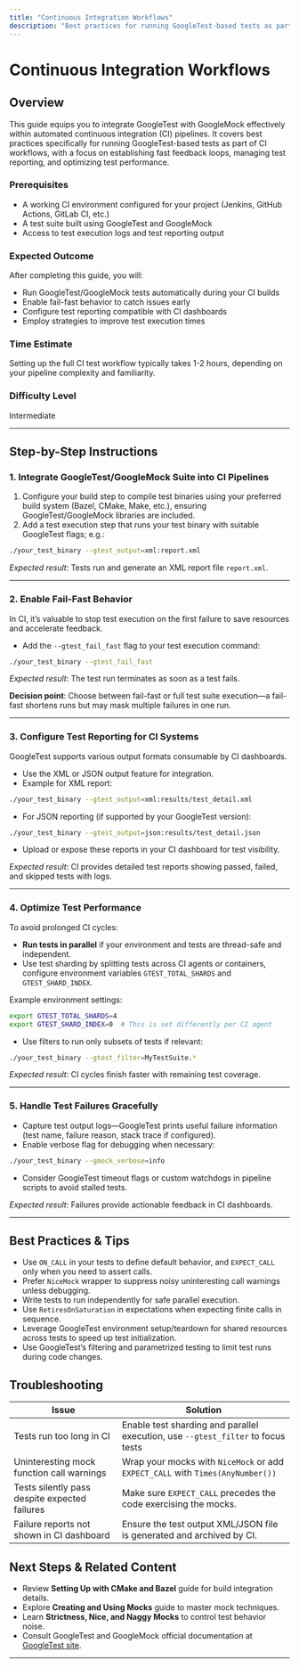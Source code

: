 ```yaml
---
title: "Continuous Integration Workflows"
description: "Best practices for running GoogleTest-based tests as part of automated CI pipelines, including tips for fail-fast, test reporting, and performance strategies."
---
```


# Continuous Integration Workflows

## Overview

This guide equips you to integrate GoogleTest with GoogleMock effectively within automated continuous integration (CI) pipelines. It covers best practices specifically for running GoogleTest-based tests as part of CI workflows, with a focus on establishing fast feedback loops, managing test reporting, and optimizing test performance.

### Prerequisites
- A working CI environment configured for your project (Jenkins, GitHub Actions, GitLab CI, etc.)
- A test suite built using GoogleTest and GoogleMock
- Access to test execution logs and test reporting output

### Expected Outcome
After completing this guide, you will:
- Run GoogleTest/GoogleMock tests automatically during your CI builds
- Enable fail-fast behavior to catch issues early
- Configure test reporting compatible with CI dashboards
- Employ strategies to improve test execution times

### Time Estimate
Setting up the full CI test workflow typically takes 1-2 hours, depending on your pipeline complexity and familiarity.

### Difficulty Level
Intermediate

---

## Step-by-Step Instructions

### 1. Integrate GoogleTest/GoogleMock Suite into CI Pipelines

1. Configure your build step to compile test binaries using your preferred build system (Bazel, CMake, Make, etc.), ensuring GoogleTest/GoogleMock libraries are included.
2. Add a test execution step that runs your test binary with suitable GoogleTest flags; e.g.:

```bash
./your_test_binary --gtest_output=xml:report.xml
```

*Expected result*: Tests run and generate an XML report file `report.xml`.

---

### 2. Enable Fail-Fast Behavior

In CI, it’s valuable to stop test execution on the first failure to save resources and accelerate feedback.

- Add the `--gtest_fail_fast` flag to your test execution command:

```bash
./your_test_binary --gtest_fail_fast
```

*Expected result*: The test run terminates as soon as a test fails.

**Decision point**: Choose between fail-fast or full test suite execution—a fail-fast shortens runs but may mask multiple failures in one run.

---

### 3. Configure Test Reporting for CI Systems

GoogleTest supports various output formats consumable by CI dashboards.

- Use the XML or JSON output feature for integration.
- Example for XML report:

```bash
./your_test_binary --gtest_output=xml:results/test_detail.xml
```

- For JSON reporting (if supported by your GoogleTest version):

```bash
./your_test_binary --gtest_output=json:results/test_detail.json
```

- Upload or expose these reports in your CI dashboard for test visibility.

*Expected result*: CI provides detailed test reports showing passed, failed, and skipped tests with logs.

---

### 4. Optimize Test Performance

To avoid prolonged CI cycles:

- **Run tests in parallel** if your environment and tests are thread-safe and independent.
- Use test sharding by splitting tests across CI agents or containers, configure environment variables `GTEST_TOTAL_SHARDS` and `GTEST_SHARD_INDEX`.

Example environment settings:

```bash
export GTEST_TOTAL_SHARDS=4
export GTEST_SHARD_INDEX=0  # This is set differently per CI agent
```

- Use filters to run only subsets of tests if relevant:

```bash
./your_test_binary --gtest_filter=MyTestSuite.*
```

*Expected result*: CI cycles finish faster with remaining test coverage.

---

### 5. Handle Test Failures Gracefully

- Capture test output logs—GoogleTest prints useful failure information (test name, failure reason, stack trace if configured).
- Enable verbose flag for debugging when necessary:

```bash
./your_test_binary --gmock_verbose=info
```

- Consider GoogleTest timeout flags or custom watchdogs in pipeline scripts to avoid stalled tests.

*Expected result*: Failures provide actionable feedback in CI dashboards.

---

## Best Practices & Tips

- Use `ON_CALL` in your tests to define default behavior, and `EXPECT_CALL` only when you need to assert calls.
- Prefer `NiceMock` wrapper to suppress noisy uninteresting call warnings unless debugging.
- Write tests to run independently for safe parallel execution.
- Use `RetiresOnSaturation` in expectations when expecting finite calls in sequence.
- Leverage GoogleTest environment setup/teardown for shared resources across tests to speed up test initialization.
- Use GoogleTest’s filtering and parametrized testing to limit test runs during code changes.

## Troubleshooting

| Issue                                             | Solution                                             |
|--------------------------------------------------|------------------------------------------------------|
| Tests run too long in CI                          | Enable test sharding and parallel execution, use `--gtest_filter` to focus tests |
| Uninteresting mock function call warnings        | Wrap your mocks with `NiceMock` or add `EXPECT_CALL` with `Times(AnyNumber())`|
| Tests silently pass despite expected failures     | Make sure `EXPECT_CALL` precedes the code exercising the mocks.
| Failure reports not shown in CI dashboard         | Ensure the test output XML/JSON file is generated and archived by CI.

## Next Steps & Related Content

- Review **Setting Up with CMake and Bazel** guide for build integration details.
- Explore **Creating and Using Mocks** guide to master mock techniques.
- Learn **Strictness, Nice, and Naggy Mocks** to control test behavior noise.
- Consult GoogleTest and GoogleMock official documentation at [GoogleTest site](https://google.github.io/googletest/).

---